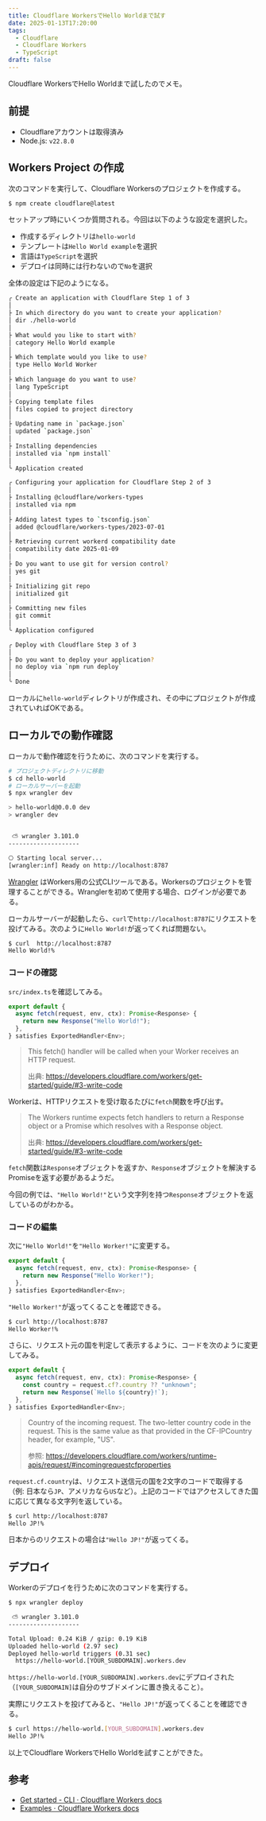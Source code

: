 ```yaml
---
title: Cloudflare WorkersでHello Worldまで試す
date: 2025-01-13T17:20:00
tags:
  - Cloudflare
  - Cloudflare Workers
  - TypeScript
draft: false
---
```


Cloudflare WorkersでHello Worldまで試したのでメモ。

## 前提

- Cloudflareアカウントは取得済み
- Node.js: `v22.8.0`

## Workers Project の作成

次のコマンドを実行して、Cloudflare Workersのプロジェクトを作成する。

```sh
$ npm create cloudflare@latest
```

セットアップ時にいくつか質問される。今回は以下のような設定を選択した。

- 作成するディレクトリは`hello-world`
- テンプレートは`Hello World example`を選択
- 言語は`TypeScript`を選択
- デプロイは同時には行わないので`No`を選択

全体の設定は下記のようになる。

```sh
╭ Create an application with Cloudflare Step 1 of 3
│
├ In which directory do you want to create your application?
│ dir ./hello-world
│
├ What would you like to start with?
│ category Hello World example
│
├ Which template would you like to use?
│ type Hello World Worker
│
├ Which language do you want to use?
│ lang TypeScript
│
├ Copying template files
│ files copied to project directory
│
├ Updating name in `package.json`
│ updated `package.json`
│
├ Installing dependencies
│ installed via `npm install`
│
╰ Application created

╭ Configuring your application for Cloudflare Step 2 of 3
│
├ Installing @cloudflare/workers-types
│ installed via npm
│
├ Adding latest types to `tsconfig.json`
│ added @cloudflare/workers-types/2023-07-01
│
├ Retrieving current workerd compatibility date
│ compatibility date 2025-01-09
│
├ Do you want to use git for version control?
│ yes git
│
├ Initializing git repo
│ initialized git
│
├ Committing new files
│ git commit
│
╰ Application configured

╭ Deploy with Cloudflare Step 3 of 3
│
├ Do you want to deploy your application?
│ no deploy via `npm run deploy`
│
╰ Done
```

ローカルに`hello-world`ディレクトリが作成され、その中にプロジェクトが作成されていればOKである。

## ローカルでの動作確認

ローカルで動作確認を行うために、次のコマンドを実行する。

```sh
# プロジェクトディレクトリに移動
$ cd hello-world
# ローカルサーバーを起動
$ npx wrangler dev

> hello-world@0.0.0 dev
> wrangler dev


 ⛅️ wrangler 3.101.0
--------------------

⎔ Starting local server...
[wrangler:inf] Ready on http://localhost:8787
```

[Wrangler](https://developers.cloudflare.com/workers/wrangler/) はWorkers用の公式CLIツールである。Workersのプロジェクトを管理することができる。Wranglerを初めて使用する場合、ログインが必要である。

ローカルサーバーが起動したら、`curl`で`http://localhost:8787`にリクエストを投げてみる。次のように`Hello World!`が返ってくれば問題ない。

```sh
$ curl  http://localhost:8787
Hello World!%
```

### コードの確認

`src/index.ts`を確認してみる。

```ts
export default {
  async fetch(request, env, ctx): Promise<Response> {
    return new Response("Hello World!");
  },
} satisfies ExportedHandler<Env>;
```

> This fetch() handler will be called when your Worker receives an HTTP request.
>
> 出典: https://developers.cloudflare.com/workers/get-started/guide/#3-write-code

Workerは、HTTPリクエストを受け取るたびに`fetch`関数を呼び出す。

> The Workers runtime expects fetch handlers to return a Response object or a Promise which resolves with a Response object.
>
> 出典: https://developers.cloudflare.com/workers/get-started/guide/#3-write-code

`fetch`関数は`Response`オブジェクトを返すか、`Response`オブジェクトを解決するPromiseを返す必要があるようだ。

今回の例では、`"Hello World!"`という文字列を持つ`Response`オブジェクトを返しているのがわかる。

### コードの編集

次に`"Hello World!"`を`"Hello Worker!"`に変更する。

```ts
export default {
  async fetch(request, env, ctx): Promise<Response> {
    return new Response("Hello Worker!");
  },
} satisfies ExportedHandler<Env>;
```

`"Hello Worker!"`が返ってくることを確認できる。

```sh
$ curl http://localhost:8787
Hello Worker!%
```

さらに、リクエスト元の国を判定して表示するように、コードを次のように変更してみる。

```ts
export default {
  async fetch(request, env, ctx): Promise<Response> {
    const country = request.cf?.country ?? "unknown";
    return new Response(`Hello ${country}!`);
  },
} satisfies ExportedHandler<Env>;
```

> Country of the incoming request. The two-letter country code in the request. This is the same value as that provided in the CF-IPCountry header, for example, "US".
>
> 参照: https://developers.cloudflare.com/workers/runtime-apis/request/#incomingrequestcfproperties

`request.cf.country`は、リクエスト送信元の国を2文字のコードで取得する（例: 日本なら`JP`、アメリカなら`US`など）。上記のコードではアクセスしてきた国に応じて異なる文字列を返している。

```sh
$ curl http://localhost:8787
Hello JP!%
```

日本からのリクエストの場合は`"Hello JP!"`が返ってくる。

## デプロイ

Workerのデプロイを行うために次のコマンドを実行する。

```sh
$ npx wrangler deploy

 ⛅️ wrangler 3.101.0
--------------------

Total Upload: 0.24 KiB / gzip: 0.19 KiB
Uploaded hello-world (2.97 sec)
Deployed hello-world triggers (0.31 sec)
  https://hello-world.[YOUR_SUBDOMAIN].workers.dev
```

`https://hello-world.[YOUR_SUBDOMAIN].workers.dev`にデプロイされた（`[YOUR_SUBDOMAIN]`は自分のサブドメインに置き換えること）。

実際にリクエストを投げてみると、`"Hello JP!"`が返ってくることを確認できる。

```sh
$ curl https://hello-world.[YOUR_SUBDOMAIN].workers.dev
Hello JP!%
```

以上でCloudflare WorkersでHello Worldを試すことができた。

## 参考

- [Get started - CLI · Cloudflare Workers docs](https://developers.cloudflare.com/workers/get-started/guide/)
- [Examples · Cloudflare Workers docs](https://developers.cloudflare.com/workers/examples/)
